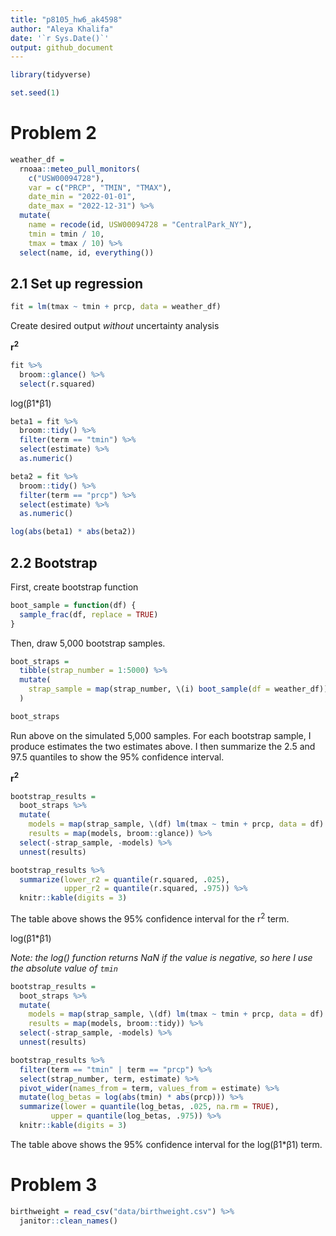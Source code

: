 ```yaml
---
title: "p8105_hw6_ak4598"
author: "Aleya Khalifa"
date: '`r Sys.Date()`'
output: github_document
---
```


```r
library(tidyverse)

set.seed(1)
```

# Problem 2

```r
weather_df = 
  rnoaa::meteo_pull_monitors(
    c("USW00094728"),
    var = c("PRCP", "TMIN", "TMAX"), 
    date_min = "2022-01-01",
    date_max = "2022-12-31") %>%
  mutate(
    name = recode(id, USW00094728 = "CentralPark_NY"),
    tmin = tmin / 10,
    tmax = tmax / 10) %>%
  select(name, id, everything())
```

## 2.1 Set up regression

```r
fit = lm(tmax ~ tmin + prcp, data = weather_df)
```

Create desired output *without* uncertainty analysis

**r^2^**

```r
fit %>% 
  broom::glance() %>%
  select(r.squared)
```

log(β1*β1)

```r
beta1 = fit %>% 
  broom::tidy() %>%
  filter(term == "tmin") %>%
  select(estimate) %>%
  as.numeric()

beta2 = fit %>% 
  broom::tidy() %>%
  filter(term == "prcp") %>%
  select(estimate) %>%
  as.numeric()

log(abs(beta1) * abs(beta2))
```


## 2.2 Bootstrap

First, create bootstrap function

```r
boot_sample = function(df) {
  sample_frac(df, replace = TRUE)
}
```

Then, draw 5,000 bootstrap samples.

```r
boot_straps = 
  tibble(strap_number = 1:5000) %>% 
  mutate(
    strap_sample = map(strap_number, \(i) boot_sample(df = weather_df))
  )

boot_straps
```

Run above on the simulated 5,000 samples. For each bootstrap sample, I produce estimates the two estimates above. I then summarize the 2.5 and 97.5 quantiles to show the 95% confidence interval.

**r^2^**

```r
bootstrap_results = 
  boot_straps %>% 
  mutate(
    models = map(strap_sample, \(df) lm(tmax ~ tmin + prcp, data = df) ),
    results = map(models, broom::glance)) %>% 
  select(-strap_sample, -models) %>% 
  unnest(results) 

bootstrap_results %>% 
  summarize(lower_r2 = quantile(r.squared, .025),
            upper_r2 = quantile(r.squared, .975)) %>% 
  knitr::kable(digits = 3)
```

The table above shows the 95% confidence interval for the r^2^ term.

log(β1\*β1)

*Note: the log() function returns NaN if the value is negative, so here I use the absolute value of `tmin`*

```r
bootstrap_results = 
  boot_straps %>% 
  mutate(
    models = map(strap_sample, \(df) lm(tmax ~ tmin + prcp, data = df) ),
    results = map(models, broom::tidy)) %>% 
  select(-strap_sample, -models) %>% 
  unnest(results) 

bootstrap_results %>% 
  filter(term == "tmin" | term == "prcp") %>%
  select(strap_number, term, estimate) %>%
  pivot_wider(names_from = term, values_from = estimate) %>%
  mutate(log_betas = log(abs(tmin) * abs(prcp))) %>%
  summarize(lower = quantile(log_betas, .025, na.rm = TRUE),
         upper = quantile(log_betas, .975)) %>%
  knitr::kable(digits = 3)
```

The table above shows the 95% confidence interval for the log(β1\*β1) term.

# Problem 3

```r
birthweight = read_csv("data/birthweight.csv") %>%
  janitor::clean_names()
```


